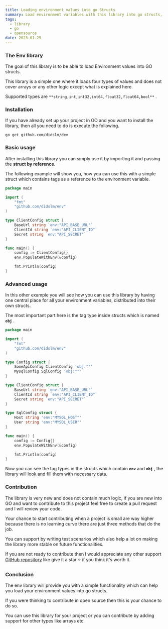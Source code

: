 ```yaml
---
title: Loading environment values into go Structs
summary: Load environment variables with this library into go structs, easy to use and test, you can easily contribute to this open source project, code logic is very small and there is no learning curve.
tags:
  - library
  - go
  - opensource
date: 2023-01-25
---
```


<TOCInline toc={props.toc} asDisclosure />

### **The Env library**

The goal of this library is to be able to load Environment values into GO structs.

This library is a simple one where it loads four types of values and does not cover arrays or any other logic except what is explained here.

Supported types are `**string,int,int32,int64,float32,float64,bool**` .

### **Installation**

If you have already set up your project in GO and you want to install the library, then all you need to do is execute the following.

```terminal
go get github.com/didslm/dev
```

### **Basic usage**

After installing this library you can simply use it by importing it and passing the **struct by reference**.

The following example will show you, how you can use this with a simple struct which contains tags as a reference to the environment variable.

```go filename="main.go"
package main

import (
	"fmt"
	"github.com/didslm/env"
)

type ClientConfig struct {
    BaseUrl string `env:"API_BASE_URL"`
    ClientId string `env:"API_CLIENT_ID"`
    Secret string `env:"API_SECRET"`
}

func main() {
    config := ClientConfig{}
    env.PopulateWithEnv(&config)

    fmt.Println(config)
}
```

### Advanced usage

In this other example you will see how you can use this library by having one central place for all your environment variables, distributed into their own structs.

The most important part here is the tag type inside structs which is named **`obj`** .

```go filename="main.go"
package main

import (
	"fmt"
	"github.com/didslm/env"
)

type Config struct {
    SomeApiConfig ClientConfig 'obj:""'
    MysqlConfig SqlConfig 'obj:""'
}

type ClientConfig struct {
    BaseUrl string `env:"API_BASE_URL"`
    ClientId string `env:"API_CLIENT_ID"`
    Secret string `env:"API_SECRET"`
}

type SqlConfig struct {
    Host string 'env:"MYSQL_HOST"'
    User string 'env:"MYSQL_USER"'
}

func main() {
    config := Config{}
    env.PopulateWithEnv(&config)

    fmt.Println(config)
}
```

Now you can see the tag types in the structs which contain **`env`** and **`obj`** , the library will look and fill them with necessary data.

### Contribution

The library is very new and does not contain much logic, if you are new into GO and want to contribute to this project feel free to create a pull request and I will review your code.

Your chance to start contributing when a project is small are way higher because there is no learning curve there are just three methods that do the job.

You can support by writing test scenarios which also help a lot on making the library more stable on future functionalities.

If you are not ready to contribute then I would appreciate any other support [GitHub repository](https://github.com/didslm/env) like give it a star ⭐ if you think it's worth it.

### Conclusion

The env library will provide you with a simple functionality which can help you load your environment values into go structs.

If you were thinking to contribute in open source then this is your chance to do so.

You can use this library for your project or you can contribute by adding support for other types like arrays etc.
